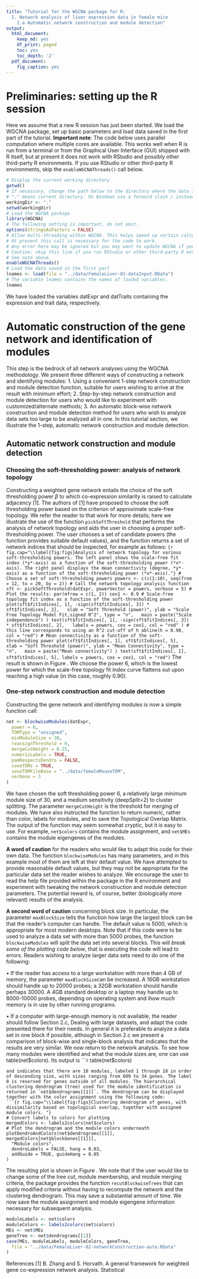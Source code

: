 ```yaml
---
title: "Tutorial for the WGCNA package for R:
  I. Network analysis of liver expression data in female mice
    2.a Automatic network construction and module detection"
output:
  html_document:
    keep_md: yes
    df_print: paged
    toc: yes
    toc_depth: '2'
  pdf_document:
    fig_caption: yes
---
```


# Preliminaries: setting up the R session
Here we assume that a new R session has just been started. We load the WGCNA package, set up basic parameters and load data saved in the first part of the tutorial.
**Important note**: The code below uses parallel computation where multiple cores are available. This works well when R is run from a terminal or from the Graphical User Interface (GUI) shipped with R itself, but at present it does not work with RStudio and possibly other third-party R environments. If you use RStudio or other third-party R environments, skip the `enableWGCNAThreads()` call below.
```r
# Display the current working directory
getwd()
# If necessary, change the path below to the directory where the data files are stored.
# "." means current directory. On Windows use a forward slash / instead of the usual \.
workingDir <- "."
setwd(workingDir)
# Load the WGCNA package
library(WGCNA)
# The following setting is important, do not omit.
options(stringsAsFactors = FALSE)
# Allow multi-threading within WGCNA. This helps speed up certain calculations.
# At present this call is necessary for the code to work.
# Any error here may be ignored but you may want to update WGCNA if you see one.
# Caution: skip this line if you run RStudio or other third-party R environments.
# See note above.
enableWGCNAThreads()
# Load the data saved in the first part
lnames <- load(file = "../data/FemaleLiver-01-dataInput.RData")
# The variable lnames contains the names of loaded variables.
lnames
```
We have loaded the variables datExpr and datTraits containing the expression and trait data, respectively.

# Automatic construction of the gene network and identification of modules
This step is the bedrock of all network analyses using the WGCNA methodology. We present three different ways of
constructing a network and identifying modules:
  1. Using a convenient 1-step network construction and module detection function, suitable for users wishing to arrive
at the result with minimum effort;
  2. Step-by-step network construction and module detection for users who would like to experiment with customized/alternate methods;
  3. An automatic block-wise network construction and module detection method for users who wish to analyze data
sets too large to be analyzed all in one.
In this tutorial section, we illustrate the 1-step, automatic network construction and module detection.

## Automatic network construction and module detection
### Choosing the soft-thresholding power: analysis of network topology
Constructing a weighted gene network entails the choice of the soft thresholding power *β* to which co-expression similarity is raised to calculate adjacency [1]. The authors of [1] have proposed to choose the soft thresholding power based on the criterion of approximate scale-free topology. We refer the reader to that work for more details; here we illustrate the use of the function `pickSoftThreshold` that performs the analysis of network topology and aids the user in choosing a proper soft-thresholding power. The user chooses a set of candidate powers (the function provides suitable default values), and the function returns a set of network indices that should be inspected, for example as follows:
```{r fig.cap="\\label{fig:figs}Analysis of network topology for various soft-thresholding powers. The left panel shows the scale-free fit index (*y*-axis) as a function of the soft-thresholding power (*x*-axis). The right panel displays the mean connectivity (degree, *y*-axis) as a function of the soft-thresholding power (*x*-axis)."}
# Choose a set of soft-thresholding powers
powers <- c(c(1:10), seq(from = 12, to = 20, by = 2))
# Call the network topology analysis function
sft <- pickSoftThreshold(datExpr, powerVector = powers, verbose = 5)
# Plot the results:
par(mfrow = c(1, 2))
cex1 <- 0.9
# Scale-free topology fit index as a function of the soft-thresholding power
plot(sft$fitIndices[, 1], -sign(sft$fitIndices[, 3]) * sft$fitIndices[, 2],
  xlab = "Soft Threshold (power)", ylab = "Scale Free Topology Model Fit,signed R^2", type = "n",
  main = paste("Scale independence")
)
text(sft$fitIndices[, 1], -sign(sft$fitIndices[, 3]) * sft$fitIndices[, 2],
  labels = powers, cex = cex1, col = "red"
)
# this line corresponds to using an R^2 cut-off of h
abline(h = 0.90, col = "red")
# Mean connectivity as a function of the soft-thresholding power
plot(sft$fitIndices[, 1], sft$fitIndices[, 5],
  xlab = "Soft Threshold (power)", ylab = "Mean Connectivity", type = "n",
  main = paste("Mean connectivity")
)
text(sft$fitIndices[, 1], sft$fitIndices[, 5], labels = powers, cex = cex1, col = "red")
```
The result is shown in Figure \ref{fig:figs}. We choose the power 6, which is the lowest power for which the scale-free topology fit
index curve flattens out upon reaching a high value (in this case, roughly 0.90).

### One-step network construction and module detection
Constructing the gene network and identifying modules is now a simple function call:
```r
net <- blockwiseModules(datExpr,
  power = 6,
  TOMType = "unsigned",
  minModuleSize = 30,
  reassignThreshold = 0, 
  mergeCutHeight = 0.25,
  numericLabels = TRUE, 
  pamRespectsDendro = FALSE,
  saveTOMs = TRUE,
  saveTOMFileBase = "../data/femaleMouseTOM",
  verbose = 3
)
```

We have chosen the soft thresholding power 6, a relatively large minimum module size of 30, and a medium sensitivity (deepSplit=2) to cluster splitting. The parameter `mergeCutHeight` is the threshold for merging of modules. We have also instructed the function to return numeric, rather than color, labels for modules, and to save the Topological Overlap Matrix. The output of the function may seem somewhat cryptic, but it is easy to use. For example, `net$colors` contains the module assignment, and `net$MEs` contains the module eigengenes of the modules. 

**A word of caution** for the readers who would like to adapt this code for their own data. The function `blockwiseModules` has many parameters, and in this example most of them are left at their default value. We have attempted to provide reasonable default values, but they may not be appropriate for the particular data set the reader wishes to analyze. We encourage the user to read the help file provided within the package in the R environment and experiment with tweaking the network construction and module detection parameters. The potential reward is, of course, better (biologically more relevant) results of the analysis. 

**A second word of caution** concerning block size. In particular, the parameter `maxBlockSize` tells the function how large the largest block can be that the reader’s computer can handle. The default value is 5000, which is appropriate for most modern desktops. Note that if this code were to be used to analyze a data set with more than 5000 probes, the function `blockwiseModules` will split the data set into several blocks. This will *break some of the plotting code below*, that is executing the code will lead to errors. Readers wishing to analyze larger data sets need to do one of the following:

• If the reader has access to a large workstation with more than 4 GB of memory, the parameter `maxBlockSize`can be increased. A 16GB workstation should handle up to 20000 probes; a 32GB workstation should handle perhaps 30000. A 4GB standard desktop or a laptop may handle up to 8000-10000 probes, depending on operating system and ihow much memory is in use by other running programs.

• If a computer with large-enough memory is not available, the reader should follow Section 2.c, Dealing with large datasets, and adapt the code presented there for their needs. In general it is preferable to analyze a data set in one block if possible, although in Section 2.c we present a comparison of block-wise and single-block analysis that indicates that the results are very similar. We now return to the network analysis. To see how many modules were identified and what the module sizes are, one can use table(net$colors). Its output is
```r
table(net$colors)
```
and indicates that there are 18 modules, labeled 1 through 18 in order of descending size, with sizes ranging from 609 to 34 genes. The label 0 is reserved for genes outside of all modules. The hierarchical clustering dendrogram (tree) used for the module identification is returned in `net$dendrograms[[1]]`. The dendrogram can be displayed together with the color assignment using the following code:
```{r fig.cap="\\label{fig:figs}Clustering dendrogram of genes, with dissimilarity based on topological overlap, together with assigned module colors. "}
# Convert labels to colors for plotting
mergedColors <- labels2colors(net$colors)
# Plot the dendrogram and the module colors underneath
plotDendroAndColors(net$dendrograms[[1]], mergedColors[net$blockGenes[[1]]],
  "Module colors",
  dendroLabels = FALSE, hang = 0.03,
  addGuide = TRUE, guideHang = 0.05
)
```

The resulting plot is shown in Figure \ref{fig:figs}. We note that if the user would like to change some of the tree cut, module membership, and module merging criteria, the package provides the function `recutBlockwiseTrees` that can apply modified criteria without having to recompute the network and the clustering dendrogram. This may save a substantial amount of time. We now save the module assignment and module eigengene information necessary for subsequent analysis.
```r
moduleLabels <- net$colors
moduleColors <- labels2colors(net$colors)
MEs <- net$MEs
geneTree <- net$dendrograms[[1]]
save(MEs, moduleLabels, moduleColors, geneTree,
  file = "../data/FemaleLiver-02-networkConstruction-auto.RData"
)
```

References
[1] B. Zhang and S. Horvath. A general framework for weighted gene co-expression network analysis. Statistical
